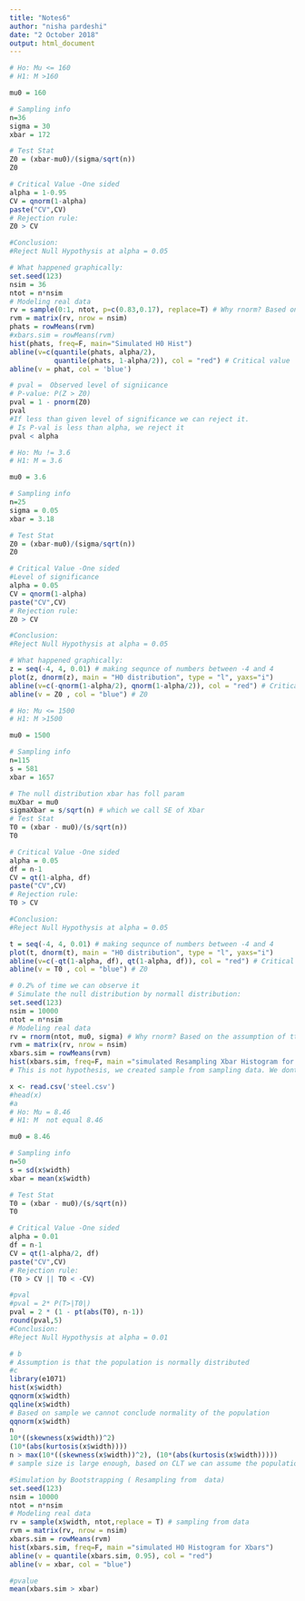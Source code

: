 ---
title: "Notes6"
author: "nisha pardeshi"
date: "2 October 2018"
output: html_document
---

```{r}
# Ho: Mu <= 160
# H1: M >160

mu0 = 160

# Sampling info
n=36
sigma = 30
xbar = 172

# Test Stat
Z0 = (xbar-mu0)/(sigma/sqrt(n))
Z0

# Critical Value -One sided
alpha = 1-0.95
CV = qnorm(1-alpha)
paste("CV",CV)
# Rejection rule:
Z0 > CV

#Conclusion:
#Reject Null Hypothysis at alpha = 0.05

# What happened graphically:
set.seed(123)
nsim = 36
ntot = n*nsim
# Modeling real data
rv = sample(0:1, ntot, p=c(0.83,0.17), replace=T) # Why rnorm? Based on the assumption of ttest, population is normal.
rvm = matrix(rv, nrow = nsim)
phats = rowMeans(rvm)
#xbars.sim = rowMeans(rvm)
hist(phats, freq=F, main="Simulated H0 Hist")
abline(v=c(quantile(phats, alpha/2), 
           quantile(phats, 1-alpha/2)), col = "red") # Critical value
abline(v = phat, col = 'blue')
```

```{r}
# pval =  Observed level of signiicance
# P-value: P(Z > Z0)
pval = 1 - pnorm(Z0)
pval
#If less than given level of significance we can reject it.
# Is P-val is less than alpha, we reject it
pval < alpha
```

```{r}
# Ho: Mu != 3.6
# H1: M = 3.6

mu0 = 3.6

# Sampling info
n=25
sigma = 0.05
xbar = 3.18

# Test Stat
Z0 = (xbar-mu0)/(sigma/sqrt(n))
Z0

# Critical Value -One sided
#Level of significance
alpha = 0.05
CV = qnorm(1-alpha)
paste("CV",CV)
# Rejection rule:
Z0 > CV

#Conclusion:
#Reject Null Hypothysis at alpha = 0.05

# What happened graphically:
z = seq(-4, 4, 0.01) # making sequnce of numbers between -4 and 4
plot(z, dnorm(z), main = "H0 distribution", type = "l", yaxs="i")
abline(v=c(-qnorm(1-alpha/2), qnorm(1-alpha/2)), col = "red") # Critical value
abline(v = Z0 , col = "blue") # Z0
```
```{r}
# Ho: Mu <= 1500
# H1: M >1500

mu0 = 1500

# Sampling info
n=115
s = 581
xbar = 1657

# The null distribution xbar has foll param
muXbar = mu0
sigmaXbar = s/sqrt(n) # which we call SE of Xbar
# Test Stat
T0 = (xbar - mu0)/(s/sqrt(n))
T0

# Critical Value -One sided
alpha = 0.05
df = n-1
CV = qt(1-alpha, df)
paste("CV",CV)
# Rejection rule:
T0 > CV

#Conclusion:
#Reject Null Hypothysis at alpha = 0.05

t = seq(-4, 4, 0.01) # making sequnce of numbers between -4 and 4
plot(t, dnorm(t), main = "H0 distribution", type = "l", yaxs="i")
abline(v=c(-qt(1-alpha, df), qt(1-alpha, df)), col = "red") # Critical value
abline(v = T0 , col = "blue") # Z0

# 0.2% of time we can observe it
# Simulate the null distribution by normall distribution:
set.seed(123)
nsim = 10000
ntot = n*nsim
# Modeling real data
rv = rnorm(ntot, mu0, sigma) # Why rnorm? Based on the assumption of ttest, population is normal.
rvm = matrix(rv, nrow = nsim)
xbars.sim = rowMeans(rvm)
hist(xbars.sim, freq=F, main ="simulated Resampling Xbar Histogram for Xbars")
# This is not hypothesis, we created sample from sampling data. We dont need abline 

```

```{r}
x <- read.csv('steel.csv')
#head(x)
#a 
# Ho: Mu = 8.46
# H1: M  not equal 8.46

mu0 = 8.46

# Sampling info
n=50
s = sd(x$width)
xbar = mean(x$width)

# Test Stat
T0 = (xbar - mu0)/(s/sqrt(n))
T0

# Critical Value -One sided
alpha = 0.01
df = n-1
CV = qt(1-alpha/2, df)
paste("CV",CV)
# Rejection rule:
(T0 > CV || T0 < -CV)

#pval
#pval = 2* P(T>|T0|)
pval = 2 * (1 - pt(abs(T0), n-1))
round(pval,5)
#Conclusion:
#Reject Null Hypothysis at alpha = 0.01

# b
# Assumption is that the population is normally distributed
#c
library(e1071)
hist(x$width)
qqnorm(x$width)
qqline(x$width)
# Based on sample we cannot conclude normality of the population
qqnorm(x$width)
n
10*((skewness(x$width))^2)
(10*(abs(kurtosis(x$width))))
n > max(10*((skewness(x$width))^2), (10*(abs(kurtosis(x$width)))))
# sample size is large enough, based on CLT we can assume the population is normal.

```
```{r}
#Simulation by Bootstrapping ( Resampling from  data)
set.seed(123)
nsim = 10000
ntot = n*nsim
# Modeling real data
rv = sample(x$width, ntot,replace = T) # sampling from data
rvm = matrix(rv, nrow = nsim)
xbars.sim = rowMeans(rvm)
hist(xbars.sim, freq=F, main ="simulated H0 Histogram for Xbars")
abline(v = quantile(xbars.sim, 0.95), col = "red")
abline(v = xbar, col = "blue") 

#pvalue
mean(xbars.sim > xbar)
```

